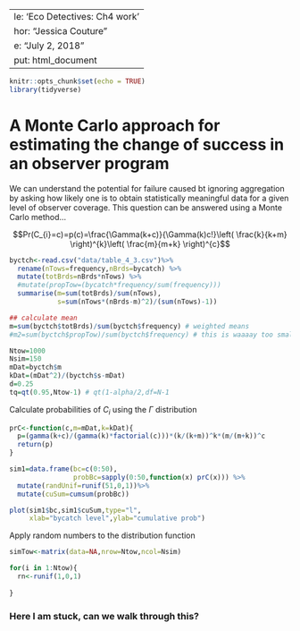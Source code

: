   ---
title: 'Eco Detectives: Ch4 work'
author: "Jessica Couture"
date: "July 2, 2018"
output: html_document
---

```r
knitr::opts_chunk$set(echo = TRUE)
library(tidyverse)
```

# A Monte Carlo approach for estimating the change of success in an observer program

We can understand the potential for failure caused bt ignoring aggregation by asking how likely one is to obtain statistically meaningful data for a given level of observer coverage. This question can be answered using a Monte Carlo method...

$$Pr(C_{i}=c)=p(c)=\frac{\Gamma(k+c)}{\Gamma(k)c!}\left( \frac{k}{k+m} \right)^{k}\left( \frac{m}{m+k} \right)^{c}$$

```r

byctch<-read.csv("data/table_4_3.csv")%>%
  rename(nTows=frequency,nBrds=bycatch) %>%
  mutate(totBrds=nBrds*nTows) %>%
  #mutate(propTow=(bycatch*frequency/sum(frequency)))
  summarise(m=sum(totBrds)/sum(nTows),
            s=sum(nTows*(nBrds-m)^2)/(sum(nTows)-1))

## calculate mean
m=sum(byctch$totBrds)/sum(byctch$frequency) # weighted means 
#m2=sum(byctch$propTow)/sum(byctch$frequency) # this is waaaay too small

Ntow=1000
Nsim=150
mDat=byctch$m
kDat=(mDat^2)/(byctch$s-mDat)
d=0.25
tq=qt(0.95,Ntow-1) # qt(1-alpha/2,df=N-1

```

Calculate probabilities of $C_{i}$ using the $\Gamma$ distribution

```r

prC<-function(c,m=mDat,k=kDat){
  p=(gamma(k+c)/(gamma(k)*factorial(c)))*(k/(k+m))^k*(m/(m+k))^c
  return(p)
}

sim1=data.frame(bc=c(0:50),
                probBc=sapply(0:50,function(x) prC(x))) %>%
  mutate(randUnif=runif(51,0,1))%>%
  mutate(cuSum=cumsum(probBc))

plot(sim1$bc,sim1$cuSum,type="l",
     xlab="bycatch level",ylab="cumulative prob")

```

Apply random numbers to the distribution function

```r
simTow<-matrix(data=NA,nrow=Ntow,ncol=Nsim)

for(i in 1:Ntow){
  rn<-runif(1,0,1)
  
}
```

### Here I am stuck, can we walk through this?
